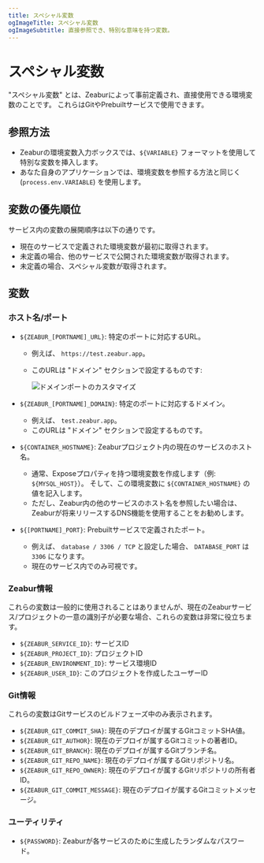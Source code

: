 ```yaml
---
title: スペシャル変数
ogImageTitle: スペシャル変数
ogImageSubtitle: 直接参照でき、特別な意味を持つ変数。
---
```


# スペシャル変数

"スペシャル変数" とは、Zeaburによって事前定義され、直接使用できる環境変数のことです。
これらはGitやPrebuiltサービスで使用できます。

## 参照方法

- Zeaburの環境変数入力ボックスでは、`${VARIABLE}` フォーマットを使用して特別な変数を挿入します。
- あなた自身のアプリケーションでは、環境変数を参照する方法と同じく (`process.env.VARIABLE`) を使用します。

## 変数の優先順位

サービス内の変数の展開順序は以下の通りです。

- 現在のサービスで定義された環境変数が最初に取得されます。
- 未定義の場合、他のサービスで公開された環境変数が取得されます。
- 未定義の場合、スペシャル変数が取得されます。

## 変数

### ホスト名/ポート

- `${ZEABUR_[PORTNAME]_URL}`: 特定のポートに対応するURL。
  - 例えば、 `https://test.zeabur.app`。
  - このURLは "ドメイン" セクションで設定するものです:

    ![ドメインポートのカスタマイズ](/deploy/special-variables/domain-port-customization.png)

- `${ZEABUR_[PORTNAME]_DOMAIN}`: 特定のポートに対応するドメイン。
  - 例えば、 `test.zeabur.app`。
  - このURLは "ドメイン" セクションで設定するものです。
- `${CONTAINER_HOSTNAME}`: Zeaburプロジェクト内の現在のサービスのホスト名。
    - 通常、Exposeプロパティを持つ環境変数を作成します（例: `${MYSQL_HOST}`）。
      そして、この環境変数に `${CONTAINER_HOSTNAME}` の値を記入します。
    - ただし、Zeabur内の他のサービスのホスト名を参照したい場合は、Zeaburが将来リリースするDNS機能を使用することをお勧めします。
- `${[PORTNAME]_PORT}`: Prebuiltサービスで定義されたポート。
    - 例えば、 `database / 3306 / TCP` と設定した場合、 `DATABASE_PORT` は `3306` になります。
    - 現在のサービス内でのみ可視です。

### Zeabur情報

これらの変数は一般的に使用されることはありませんが、現在のZeaburサービス/プロジェクトの一意の識別子が必要な場合、これらの変数は非常に役立ちます。


- `${ZEABUR_SERVICE_ID}`: サービスID
- `${ZEABUR_PROJECT_ID}`: プロジェクトID
- `${ZEABUR_ENVIRONMENT_ID}`: サービス環境ID
- `${ZEABUR_USER_ID}`: このプロジェクトを作成したユーザーID

### Git情報

これらの変数はGitサービスのビルドフェーズ中のみ表示されます。

- `${ZEABUR_GIT_COMMIT_SHA}`: 現在のデプロイが属するGitコミットSHA値。
- `${ZEABUR_GIT_AUTHOR}`: 現在のデプロイが属するGitコミットの著者ID。
- `${ZEABUR_GIT_BRANCH}`: 現在のデプロイが属するGitブランチ名。
- `${ZEABUR_GIT_REPO_NAME}`: 現在のデプロイが属するGitリポジトリ名。
- `${ZEABUR_GIT_REPO_OWNER}`: 現在のデプロイが属するGitリポジトリの所有者ID。
- `${ZEABUR_GIT_COMMIT_MESSAGE}`: 現在のデプロイが属するGitコミットメッセージ。

### ユーティリティ

- `${PASSWORD}`: Zeaburが各サービスのために生成したランダムなパスワード。